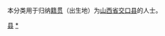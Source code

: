 {{Catnav|頁面分類|各種主題的頁面分類|依中国各省来作的分类|各地中国人|山西人|吕梁人}}
{{Catnav|頁面分類|人物|各國人物|中国人|各地中国人|山西人|吕梁人}}

本分类用于归纳[[籍贯|籍贯]]（出生地）为[[山西省|山西省]][[交口县|交口县]]的人士。

[[Category:吕梁人|县]]
[[Category:交口县|*]]